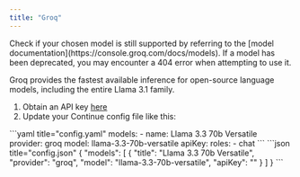 ```yaml
---
title: "Groq"
---
```


<Info>
  Check if your chosen model is still supported by referring to the [model
  documentation](https://console.groq.com/docs/models). If a model has been
  deprecated, you may encounter a 404 error when attempting to use it.
</Info>

Groq provides the fastest available inference for open-source language models, including the entire Llama 3.1 family.

1. Obtain an API key [here](https://console.groq.com/keys)
2. Update your Continue config file like this:

<Tabs>
  <Tab title="YAML">
  ```yaml title="config.yaml"
  models:
    - name: Llama 3.3 70b Versatile
      provider: groq
      model: llama-3.3-70b-versatile
      apiKey: <YOUR_GROQ_API_KEY>
      roles:
        - chat
  ```
  </Tab>
  <Tab title="JSON">
  ```json title="config.json"
  {
    "models": [
      {
        "title": "Llama 3.3 70b Versatile",
        "provider": "groq",
        "model": "llama-3.3-70b-versatile",
        "apiKey": "<YOUR_GROQ_API_KEY>"
      }
    ]
  }
  ```
  </Tab>
</Tabs>
